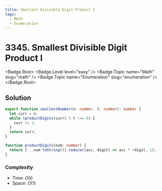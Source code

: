 ```yaml
---
title: Smallest Divisible Digit Product I
tags:
  - Math
  - Enumeration
---
```


# 3345. Smallest Divisible Digit Product I

<Badge.Root>
  <Badge.Level level="easy" />
  <Badge.Topic name="Math" slug="math" />
  <Badge.Topic name="Enumeration" slug="enumeration" />
</Badge.Root>

## Solution

```typescript filename="solution.ts" copy
export function smallestNumber(n: number, t: number): number {
  let curr = n;
  while (productDigits(curr) % t !== 0) {
    curr += 1;
  }
  return curr;
}

function productDigits(num: number) {
  return [...num.toString()].reduce((acc, digit) => acc * +digit, 1);
}
```

### Complexity

- Time: $O(t)$
- Space: $O(1)$

<ProblemLink
  codingSite="leetcode"
  href="https://leetcode.com/problems/smallest-divisible-digit-product-i"
  title="Smallest Divisible Digit Product I"
/>

